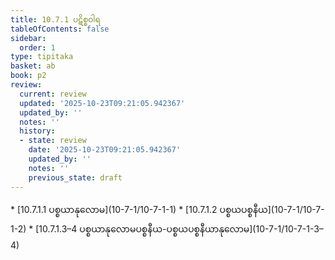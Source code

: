 ```yaml
---
title: 10.7.1 ပဋိစ္စဝါရ
tableOfContents: false
sidebar:
  order: 1
type: tipitaka
basket: ab
book: p2
review:
  current: review
  updated: '2025-10-23T09:21:05.942367'
  updated_by: ''
  notes: ''
  history:
  - state: review
    date: '2025-10-23T09:21:05.942367'
    updated_by: ''
    notes: ''
    previous_state: draft
---
```



<ReviewStatus review={frontmatter.review} showDetails={true} />

<HypothesisAnnotation frontmatter={frontmatter} />

<DynamicBreadcrumb />



<TableOfContents book="p2" section="10.7.1">
* [10.7.1.1 ပစ္စယာနုလောမ](10-7-1/10-7-1-1)
* [10.7.1.2 ပစ္စယပစ္စနီယ](10-7-1/10-7-1-2)
* [10.7.1.3–4 ပစ္စယာနုလောမပစ္စနီယ-ပစ္စယပစ္စနီယာနုလောမ](10-7-1/10-7-1-3–4)
</TableOfContents>